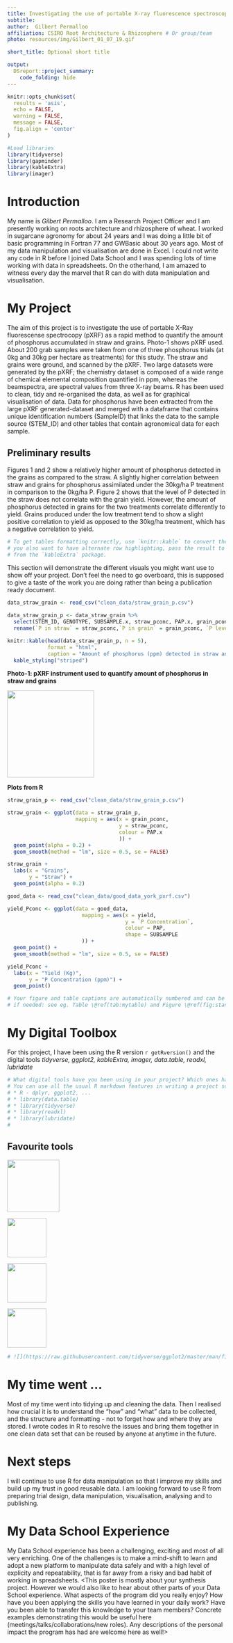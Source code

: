 ```yaml
---
title: Investigating the use of portable X-ray fluorescence spectroscopy for rapid quantification of Phosphorus in wheat straw and grains
subtitle: 
author:  Gilbert Permalloo
affiliation: CSIRO Root Architecture & Rhizosphere # Or group/team
photo: resources/img/Gilbert_01_07_19.gif

short_title: Optional short title

output: 
  DSreport::project_summary:
    code_folding: hide
---
```

<style> #you can specify any columns, it does not have to be column-left 
.column-left{float: left; width: 33%; text-align: left;}
.column-right{float: right;width: 33%;text-align: right}
.column-center{display: inline-block;width: 33%;text-align: center;}
</style>

```r
knitr::opts_chunk$set(
  results = 'asis',
  echo = FALSE,
  warning = FALSE,
  message = FALSE,
  fig.align = 'center'
)

#Load libraries
library(tidyverse)
library(gapminder)
library(kableExtra)
library(imager)
```


# Introduction
My name is *Gilbert Permalloo*. I am a Research Project Officer and I am presently working on roots architecture and rhizosphere of wheat. I worked in sugarcane agronomy for about 24 years and I was doing a little bit of basic programming in Fortran 77 and GWBasic about 30 years ago. Most of my data manipulation and visualisation are done in Excel. I could not write any code in R before I joined Data School and I was spending lots of time working with data in spreadsheets. On the otherhand, I am amazed to witness every day the marvel that R can do with data manipulation and visualisation.

# My Project
The aim of this project is to investigate the use of portable X-Ray fluorescense spectrocopy (pXRF) as a rapid method to quantify the amount of phosphorus accumulated in straw and grains. Photo-1 shows pXRF used. About 200 grab samples were taken from one of three phosphorus trials (at 0kg and 30kg per hectare as treatments) for this study. The straw and grains were ground, and scanned by the pXRF. Two large datasets were generated by the pXRF; the chemistry dataset is composed of a wide range of chemical elemental composition quantified in ppm, whereas the beamspectra, are spectral values from three X-ray beams.
R has been used to clean, tidy and re-organised the data, as well as for graphical visualisation of data.
Data for phosphorus have been extracted from the large pXRF generated-dataset and merged with a dataframe that contains unique identification numbers (SampleID) that links the data to the sample source (STEM_ID) and other tables that contain agronomical data for each sample.

## Preliminary results
Figures 1 and 2 show a relatively higher amount of phosphorus detected in the grains as compared to the straw. A slightly higher correlation between straw and grains for phosphorus assimilated under the 30kg/ha P treatment in comparison to the 0kg/ha P. Figure 2 shows that the level of P detected in the straw does not correlate with the grain yield. However, the amount of phosphorus detected in grains for the two treatments correlate differently to yield. Grains produced under the low treatment  tend to show a slight positive correlation to yield as opposed to the 30kg/ha treatment, which has a negative correlation to yield.  

```r
# To get tables formatting correctly, use `knitr::kable` to convert the table to html format. If
# you also want to have alternate row highlighting, pass the result to `kable_styling('striped')` 
# from the `kableExtra` package.
```

This section will demonstrate the different visuals you might want use to show off your 
project. Don't feel the need to go overboard, this is supposed to give a taste of the work you are
doing rather than being a publication ready document.



```r

data_straw_grain <- read_csv("clean_data/straw_grain_p.csv")

data_straw_grain_p <- data_straw_grain %>% 
  select(STEM_ID, GENOTYPE, SUBSAMPLE.x, straw_pconc, PAP.x, grain_pconc, yield) %>% 
  rename(`P in straw` = straw_pconc,`P in grain` = grain_pconc, `P level (kg/ha)` = PAP.x)

knitr::kable(head(data_straw_grain_p, n = 5),
             format = "html",
             caption = "Amount of phosphorus (ppm) detected in straw and grains data") %>% 
  kable_styling("striped")

```

**Photo-1: pXRF instrument used to quantify amount of phosphorus in straw and grains**

![](resources/img/pXRF.gif){width=200px}




**Plots from R**
<div class = "row">

<div class="col-md-6">
```r
straw_grain_p <- read_csv("clean_data/straw_grain_p.csv")

straw_grain <- ggplot(data = straw_grain_p,
                      mapping = aes(x = grain_pconc,
                                    y = straw_pconc,
                                    colour = PAP.x
                                    )) +
  geom_point(alpha = 0.2) +
  geom_smooth(method = "lm", size = 0.5, se = FALSE)

straw_grain +
  labs(x = "Grains",
       y = "Straw") +
  geom_point(alpha = 0.2)

```
</div>

<div class="col-md-6">
```r
good_data <- read_csv("clean_data/good_data_york_pxrf.csv")  

yield_Pconc <- ggplot(data = good_data,
                        mapping = aes(x = yield,
                                      y = `P Concentration`,
                                      colour = PAP,
                                      shape = SUBSAMPLE
                        )) +
  geom_point() +
  geom_smooth(method = "lm", size = 0.5, se = FALSE)

yield_Pconc +
  labs(x = "Yield (Kg)",
       y = "P Concentration (ppm)") +
  geom_point()

```
</div>
</div>

```r
# Your figure and table captions are automatically numbered and can be referenced in the text
# if needed: see eg. Table \@ref(tab:mytable) and Figure \@ref(fig:standard-plot)

```


# My Digital Toolbox

For this project, I have been using the R version `r getRversion()` and the digital tools _tidyverse, ggplot2, kableExtra, imager, data.table, readxl, lubridate_

```r
# What digital tools have you been using in your project? Which ones have you learned since starting Data School?
# You can use all the usual R markdown features in writing a project summary, including lists:
# * R - dplyr, ggplot2, ...
# * library(data.table)
# * library(tidyverse)
# * library(readxl)
# * library(lubridate)
# 

```



## Favourite tools

<div class = "row">
<div class="col-md-1">
![](resources/img/tidyverse.png){width=120px}
</div>
<div class="col-md-1">
![](resources/img/knitr.png){width=90px}
</div>
<div class="col-md-1">
![](resources/img/ggplot2.png){width=90px}
</div>
<div class="col-md-1">
![](resources/img/rmarkdown.png){width=90px}
</div>
</div>

```r
# ![](https://raw.githubusercontent.com/tidyverse/ggplot2/master/man/figures/logo.png){.pull-right width=100px}
```


# My time went ...

Most of my time went into tidying up and cleaning the data. Then I realised how crucial it is to understand the "how" and "what" data to be collected, and the structure and formatting - not to forget how and where they are stored.
I wrote codes in R to resolve the issues and bring them together in one clean data set that can be reused by anyone at anytime in the future.

# Next steps

I will continue to use R for data manipulation so that I improve my skills and build up my trust in good reusable data. I am looking forward to use R from preparing trial design, data manipulation, visualisation, analysing and to publishing.

# My Data School Experience
My Data School experience has been a challenging, exciting and most of all very enriching. One of the challenges is to make a mind-shift to learn and adopt a new platform to manipulate data safely and with a high level of explicity and repeatability, that is far away from a risky and bad habit of working in spreadsheets. 
<This poster is mostly about your synthesis project. However we would also like to hear about other
parts of your Data School experience. What aspects of the program did you really enjoy? How have you
been applying the skills you have learned in your daily work? Have you been able to transfer this 
knowledge to your team members? Concrete examples demonstrating this would be useful here
(meetings/talks/collaborations/new roles). Any descriptions of the personal impact the program has 
had are welcome here as well!>
